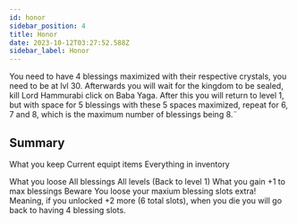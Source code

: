 ```yaml
---
id: honor
sidebar_position: 4
title: Honor
date: 2023-10-12T03:27:52.588Z
sidebar_label: Honor
---
```


You need to have 4 blessings maximized with their respective crystals, you need to be at lvl 30. Afterwards you will wait for the kingdom to be sealed, kill Lord Hammurabi click on Baba Yaga. After this you will return to level 1, but with space for 5 blessings with these 5 spaces maximized, repeat for 6, 7 and 8, which is the maximum number of blessings being 8.¨

## Summary

What you keep
Current equipt items
Everything in inventory

What you loose
All blessings
All levels (Back to level 1)
What you gain
+1 to max blessings
Beware
You loose your maxium blessing slots extra! Meaning, if you unlocked +2 more (6 total slots), when you die you will go back to having 4 blessing slots.